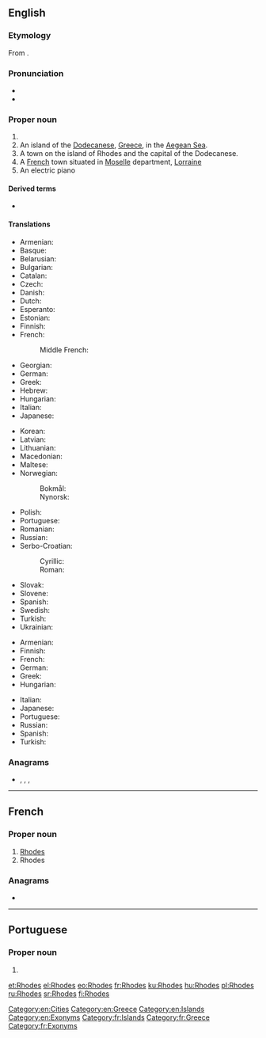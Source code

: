 ==English==
{{wikipedia}}

===Etymology===
From {{etyl|grc|en}} {{m|grc|Ῥόδος}}.

===Pronunciation===
* {{audio|en-us-roads.ogg|Audio (US)|lang=en}}
* {{homophones|roads|lang=en}}

===Proper noun===
{{en-proper noun}}

# {{surname|lang=en}}
# An island of the [[Dodecanese]], [[Greece]], in the [[Aegean Sea]].
# A town on the island of Rhodes and the capital of the Dodecanese.
# A [[France|French]] town situated in [[w:Moselle|Moselle]] department, [[w:Lorraine|Lorraine]]
# An electric piano

====Derived terms====
* {{l|en|Colossus of Rhodes}}

====Translations====
{{trans-top|island}}
* Armenian: {{t|hy|Հռոդոս}}
* Basque: {{t|eu|Rodas}}
* Belarusian: {{t|be|Родас}}
* Bulgarian: {{t|bg|Родос|m}}
* Catalan: {{t|ca|Rodes|m}}
* Czech: {{t+|cs|Rhodos|m}}
* Danish: {{t|da|Rhodos}}
* Dutch: {{t|nl|Rodos}}
* Esperanto: {{t|eo|Rodoso}}
* Estonian: {{t|et|Rhodos}}
* Finnish: {{t|fi|Rhodos}}
* French: {{t+|fr|Rhodes|f}}
*: Middle French: {{t|frm|Roddes}}
* Georgian: {{t|ka|როდოსი}}
* German: {{t|de|Rhodos}}
* Greek: {{t+|el|Ρόδος|f}}
* Hebrew: {{t|he|רודוס|tr=rodos}}
* Hungarian: {{t|hu|Rhodosz}}
* Italian: {{t|it|Rodi|f}}
* Japanese: {{t|ja|ロードス島|tr=Rōdosu-tō|sc=Jpan}}
{{trans-mid}}
* Korean: {{t|ko|로도스 섬}}
* Latvian: {{t|lv|Roda|f}}
* Lithuanian: {{t|lt|Rodas|m}}
* Macedonian: {{t|mk|Родос}}
* Maltese: {{t|mt|Rodì}}
* Norwegian:
*: Bokmål: {{t|nb|Rhodos}}
*: Nynorsk: {{t|nn|Ródos}}
* Polish: {{t+|pl|Rodos|f}}
* Portuguese: {{t+|pt|Rodes|f}}
* Romanian: {{t|ro|Rodos}}
* Russian: {{t+|ru|Ро́дос|m}}
* Serbo-Croatian: 
*: Cyrillic: {{t|sh|Родос|m}}
*: Roman: {{t|sh|Rodos|m}}
* Slovak: {{t|sk|Rodos}}
* Slovene: {{t+|sl|Rodos}}
* Spanish: {{t+|es|Rodas|m}}
* Swedish: {{t|sv|Rhodos}}
* Turkish: {{t|tr|Rodos}}
* Ukrainian: {{t|uk|Родос|m}}
{{trans-bottom}}

{{trans-top|capital of the Dodecanese}}
* Armenian: {{t|hy|Հռոդոս}}
* Finnish: {{t|fi|Rhodos}}
* French: {{t+|fr|Rhodes}}
* German: {{t|de|Rhodos}}
* Greek: {{t+|el|Ρόδος|f}}
* Hungarian: {{t|hu|Rhodosz}}
{{trans-mid}}
* Italian: {{t|it|Rodi|f}}
* Japanese: {{t|ja|ロードス市|tr=Rōdosu-shi|sc=Jpan}}
* Portuguese: {{t+|pt|Rodes|f}}
* Russian: {{t+|ru|Ро́дос|m}}
* Spanish: {{t+|es|Rodas|m}}
* Turkish: {{t|tr|Rodos}}
{{trans-bottom}}

===Anagrams===
* {{l|en|dehors}}, {{l|en|hordes}}, {{l|en|horsed}}, {{l|en|shored}}

[[Category:en:Cities]]
[[Category:en:Greece]]
[[Category:en:Islands]]
[[Category:en:Exonyms]]

----

==French==

===Proper noun===
{{fr-proper noun}}

# [[Rhodes#English|Rhodes]] {{gloss|island}}
# Rhodes {{gloss|town}}

===Anagrams===
* {{l|fr|dehors}}

[[Category:fr:Islands]]
[[Category:fr:Greece]]
[[Category:fr:Exonyms]]

----

==Portuguese==

===Proper noun===
{{pt-proper noun|f}}

# {{obsolete spelling of|Rodes|lang=pt}}

[[et:Rhodes]]
[[el:Rhodes]]
[[eo:Rhodes]]
[[fr:Rhodes]]
[[ku:Rhodes]]
[[hu:Rhodes]]
[[pl:Rhodes]]
[[ru:Rhodes]]
[[sr:Rhodes]]
[[fi:Rhodes]]